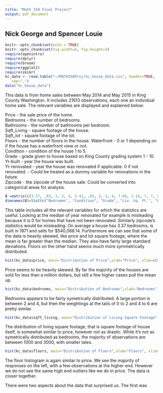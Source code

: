 ```yaml
---
title: "Math 158 Final Project"
output: pdf_document
---
```

## Nick George and Spencer Louie 
```r
knitr::opts_chunk$set(echo = TRUE)
knitr::opts_chunk$set(fig.width=6, fig.height=3)
require(openintro)
require(dplyr)
require(broom)
require(ggplot2)
require(skimr)
kc_data <- read.table("~/MATH158Proj/kc_house_data.csv", header=TRUE,
   sep=",")
data("kc_house_data")
```
This data is from home sales between May 2014 and May 2015 in King County Washington. It includes 21613 observations, each one an individual home sale. The relevant variables are displayed and explained below:  
  
Price - the sale price of the home.  
Bedrooms - the number of bedrooms.  
Bathrooms - the number of bathrooms per bedroom.  
Sqft_Living - square footage of the house.  
Sqft_lot - square footage of the lot.  
Floors - the number of floors in the house.
Waterfront - 0 or 1 depending on if the house has a waterfront view or not.  
Condition - condition of the house 1 to 5.   
Grade - grade given to house based on King County grading system 1 - 10.   
Yr-built - year the house was built.  
Yr-renovated - year the house was renovated if applicable. 0 if not renovated. - Could be treated as a dummy variable for renovations in the future.   
Zipcode - the zipcode of the house sale. Could be converted into categorical areas for analysis.   

```r
B =matrix(c(3.37, .93, 3, 3, 4, 3.41, .65, 3, 3, 4, 7.66, 1.18, 7, 7, 8, 2079.9, 918.44, 1427, 1910, 2550, 15106.97, 41420.51, 5040, 7618, 10688, .0075, .087, 0, 0, 0, 1971.01, 29.37, 1951, 1975, 1997, 2.11, .77, 1.75, 2.25, 2.5, 1.49, .54, 1, 1.5, 2, 540088.14, 367127.2, 32190, 450000, 645000), nrow=10, ncol=5, byrow =TRUE)
dimnames(B)=list(c("Bedrooms", "Condition", "Grade", "Liv. Sq. Ft.", "Lot Sq. Ft.", "Waterfront", "Year Built", "Bathrooms", "Floors", "Price"), c("Mean", "Std. Dev.", "25th Pct", "Median", "75th Pct"))


```
\begin{table}[ht]
\centering
\begin{tabular}{rrrrrr}
  \hline
 & Mean & Std. Dev. & 25th Pct & Median & 75th Pct \\ 
  \hline
Bedrooms & 3.37 & 0.93 & 3.00 & 3.00 & 4.00 \\ 
  Condition & 3.41 & 0.65 & 3.00 & 3.00 & 4.00 \\ 
  Grade & 7.66 & 1.18 & 7.00 & 7.00 & 8.00 \\ 
  Liv. Sq. Ft. & 2079.90 & 918.44 & 1427.00 & 1910.00 & 2550.00 \\ 
  Lot Sq. Ft. & 15106.97 & 41420.51 & 5040.00 & 7618.00 & 10688.00 \\ 
  Waterfront & 0.01 & 0.09 & 0.00 & 0.00 & 0.00 \\ 
  Year Built & 1971.01 & 29.37 & 1951.00 & 1975.00 & 1997.00 \\ 
  Bathrooms & 2.11 & 0.77 & 1.75 & 2.25 & 2.50 \\ 
  Floors & 1.49 & 0.54 & 1.00 & 1.50 & 2.00 \\ 
  Price & 540088.14 & 367127.20 & 32190.00 & 450000.00 & 645000.00 \\ 
   \hline
\end{tabular}
\end{table}  
  
This table includes all the relevant variables for which the statistics are useful. Looking at the median of year renovated for example is misleading because it is 0 for homes that have not been renovated. Similarly zipcode's statistics would be misleading. On average a house has 3.37 bedrooms, is built in 1971 and sells for \$540,088.14. Furthermore we can see that some of the data is heavily skewed, like price and lot square footage, where the mean is far greater than the median. They also have fairly large standard deviations. Floors on the other hand seems much more symmetrically distributed.  

```r
hist(kc_data$price, main="Distribution of Price",xlab="Price", xlim=c(0,3000000))
```
  
Price seems to be heavily skewed. By far the majority of the houses are sold for less than a million dollars, but still a few higher cases pull the mean up.  
```r
hist(kc_data$bedrooms, main="Distribution of Bedrooms",xlab="Bedrooms", xlim=c(0,10))
```
  
Bedrooms appears to be fairly symetrically distributed. A large portion is between 2 and 4, but then the weightings at the tails of 0 to 2 and 4 to 6 are pretty similar.  
```r
hist(kc_data$sqft_living, main="Distribution of Living Square Footage",xlab="Living Square Footage", xlim=c(0,5000))
```
  
The distribution of living square footage, that is square footage of house itself, is somewhat similar to price, however not as drastic. While it's not as symetrically distributed as bedrooms, the majority of observations are between 1000 and 3000, with smaller tales.  

```r
hist(kc_data$floors, main="Distribution of Floors",xlab="Floors", xlim=c(0,5))
```
  
The floor histogram is again similar to price. We see the majority of responses on the left, with a few observations at the higher end. However we do not see the same high end outliers like we do in price. The data is closer together. 

There were two aspects about the data that surprised us. The first was 
